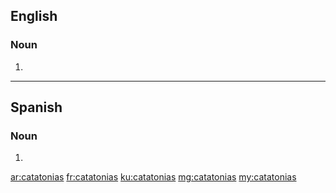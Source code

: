 ==English==

===Noun===
{{head|en|plural}}

# {{plural of|catatonia|lang=en}}

----

==Spanish==

===Noun===
{{head|es|noun form|g=f-p}}

# {{plural of|catatonia|lang=es}}

[[ar:catatonias]]
[[fr:catatonias]]
[[ku:catatonias]]
[[mg:catatonias]]
[[my:catatonias]]